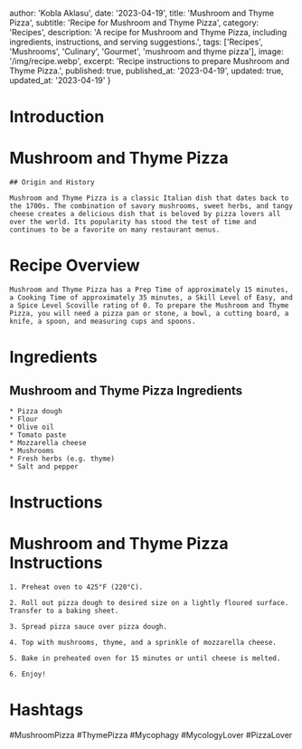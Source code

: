 
  author: 'Kobla Aklasu',
  date: '2023-04-19',
  title: 'Mushroom and Thyme Pizza',
  subtitle: 'Recipe for Mushroom and Thyme Pizza',
  category: 'Recipes',
  description: 'A recipe for Mushroom and Thyme Pizza, including ingredients, instructions, and serving suggestions.',
  tags: ['Recipes', 'Mushrooms', 'Culinary', 'Gourmet', 'mushroom and thyme pizza'],
  image: '/img/recipe.webp',
  excerpt: 'Recipe instructions to prepare Mushroom and Thyme Pizza.',
  published: true,
  published_at: '2023-04-19',
  updated: true,
  updated_at: '2023-04-19'
}


  # Introduction

# Mushroom and Thyme Pizza
    
    ## Origin and History
    
    Mushroom and Thyme Pizza is a classic Italian dish that dates back to the 1700s. The combination of savory mushrooms, sweet herbs, and tangy cheese creates a delicious dish that is beloved by pizza lovers all over the world. Its popularity has stood the test of time and continues to be a favorite on many restaurant menus.

# Recipe Overview

    Mushroom and Thyme Pizza has a Prep Time of approximately 15 minutes, a Cooking Time of approximately 35 minutes, a Skill Level of Easy, and a Spice Level Scoville rating of 0. To prepare the Mushroom and Thyme Pizza, you will need a pizza pan or stone, a bowl, a cutting board, a knife, a spoon, and measuring cups and spoons.

# Ingredients

## Mushroom and Thyme Pizza Ingredients
    * Pizza dough
    * Flour
    * Olive oil
    * Tomato paste
    * Mozzarella cheese
    * Mushrooms
    * Fresh herbs (e.g. thyme)
    * Salt and pepper

# Instructions

# Mushroom and Thyme Pizza Instructions
    
    1. Preheat oven to 425°F (220°C).
    
    2. Roll out pizza dough to desired size on a lightly floured surface. Transfer to a baking sheet.
    
    3. Spread pizza sauce over pizza dough.
    
    4. Top with mushrooms, thyme, and a sprinkle of mozzarella cheese.
    
    5. Bake in preheated oven for 15 minutes or until cheese is melted.
    
    6. Enjoy!

# Hashtags

#MushroomPizza #ThymePizza #Mycophagy #MycologyLover #PizzaLover




